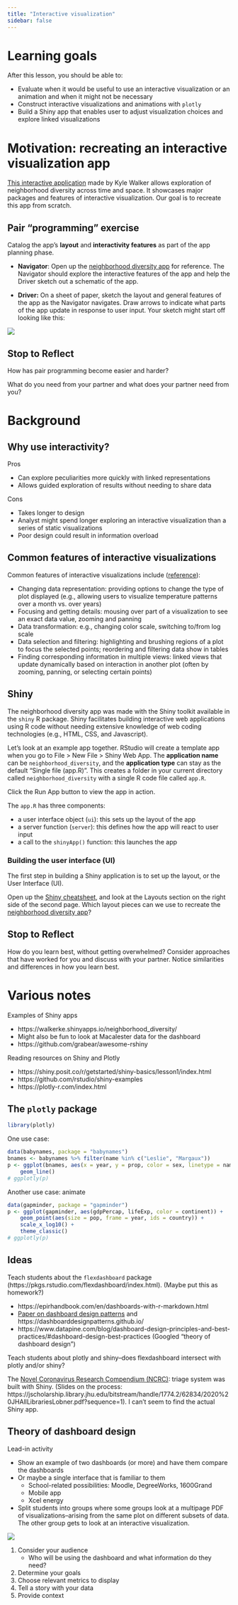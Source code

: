 ```yaml
---
title: "Interactive visualization"
sidebar: false
---
```


# Learning goals

After this lesson, you should be able to:

- Evaluate when it would be useful to use an interactive visualization or an animation and when it might not be necessary
- Construct interactive visualizations and animations with `plotly`
- Build a Shiny app that enables user to adjust visualization choices and explore linked visualizations



# Motivation: recreating an interactive visualization app

[This interactive application](https://walkerke.shinyapps.io/neighborhood_diversity/) made by Kyle Walker allows exploration of neighborhood diversity across time and space. It showcases major packages and features of interactive visualization. Our goal is to recreate this app from scratch.

## Pair "programming" exercise

Catalog the app's **layout** and **interactivity features** as part of the app planning phase.

- **Navigator**: Open up the [neighborhood diversity app](https://walkerke.shinyapps.io/neighborhood_diversity/) for reference. The Navigator should explore the interactive features of the app and help the Driver sketch out a schematic of the app.

- **Driver:** On a sheet of paper, sketch the layout and general features of the app as the Navigator navigates. Draw arrows to indicate what parts of the app update in response to user input. Your sketch might start off looking like this:

![](images/04_example_schematic.png)

::: {.callout-tip collapse="false"}
## Stop to Reflect

How has pair programming become easier and harder? 

What do you need from your partner and what does your partner need from you?

:::

# Background

## Why use interactivity?

Pros

- Can explore peculiarities more quickly with linked representations
- Allows guided exploration of results without needing to share data

Cons

- Takes longer to design
- Analyst might spend longer exploring an interactive visualization than a series of static visualizations
- Poor design could result in information overload

## Common features of interactive visualizations

Common features of interactive visualizations include ([reference](https://link.springer.com/chapter/10.1007/978-3-030-56146-8_3)):

- Changing data representation: providing options to change the type of plot displayed (e.g., allowing users to visualize temperature patterns over a month vs. over years)
- Focusing and getting details: mousing over part of a visualization to see an exact data value, zooming and panning
- Data transformation: e.g., changing color scale, switching to/from log scale
- Data selection and filtering: highlighting and brushing regions of a plot to focus the selected points; reordering and filtering data show in tables
- Finding corresponding information in multiple views: linked views that update dynamically based on interaction in another plot (often by zooming, panning, or selecting certain points)

## Shiny

The neighborhood diversity app was made with the Shiny toolkit available in the `shiny` R package. Shiny facilitates building interactive web applications using R code without needing extensive knowledge of web coding technologies (e.g., HTML, CSS, and Javascript).

Let's look at an example app together. RStudio will create a template app when you go to File \> New File \> Shiny Web App. The **application name** can be `neighborhood_diversity`, and the **application type** can stay as the default "Single file (app.R)". This creates a folder in your current directory called `neighborhood_diversity` with a single R code file called `app.R`.

Click the Run App button to view the app in action.

The `app.R` has three components:

- a user interface object (`ui`): this sets up the layout of the app
- a server function (`server`): this defines how the app will react to user input
- a call to the `shinyApp()` function: this launches the app

### Building the user interface (UI)

The first step in building a Shiny application is to set up the layout, or the User Interface (UI).

Open up the [Shiny cheatsheet](https://rstudio.github.io/cheatsheets/shiny.pdf), and look at the Layouts section on the right side of the second page. Which layout pieces can we use to recreate the [neighborhood diversity app](https://walkerke.shinyapps.io/neighborhood_diversity/)?







::: {.callout-tip collapse="false"}
## Stop to Reflect

How do you learn best, without getting overwhelmed? Consider approaches that have worked for you and discuss with your partner. Notice similarities and differences in how you learn best.  

:::



# Various notes

Examples of Shiny apps

- https://walkerke.shinyapps.io/neighborhood_diversity/
- Might also be fun to look at Macalester data for the dashboard
- https://github.com/grabear/awesome-rshiny

Reading resources on Shiny and Plotly

- https://shiny.posit.co/r/getstarted/shiny-basics/lesson1/index.html
- https://github.com/rstudio/shiny-examples
- https://plotly-r.com/index.html

## The `plotly` package

```r
library(plotly)
```

One use case:

```r
data(babynames, package = "babynames")
bnames <- babynames %>% filter(name %in% c("Leslie", "Margaux"))
p <- ggplot(bnames, aes(x = year, y = prop, color = sex, linetype = name)) +
    geom_line()
# ggplotly(p)
```

Another use case: animate

```r
data(gapminder, package = "gapminder")
p <- ggplot(gapminder, aes(gdpPercap, lifeExp, color = continent)) +
    geom_point(aes(size = pop, frame = year, ids = country)) +
    scale_x_log10() +
    theme_classic()
# ggplotly(p)
```

## Ideas

Teach students about the `flexdashboard` package (https://pkgs.rstudio.com/flexdashboard/index.html). (Maybe put this as homework?)

-   https://epirhandbook.com/en/dashboards-with-r-markdown.html
-   [Paper on dashboard design patterns](https://arxiv.org/pdf/2205.00757.pdf) and https://dashboarddesignpatterns.github.io/
-   https://www.datapine.com/blog/dashboard-design-principles-and-best-practices/#dashboard-design-best-practices (Googled "theory of dashboard design")

Teach students about plotly and shiny--does flexdashboard intersect with plotly and/or shiny?

The [Novel Coronavirus Research Compendium (NCRC)](https://ncrc.jhsph.edu/): triage system was built with Shiny. (Slides on the process: https://jscholarship.library.jhu.edu/bitstream/handle/1774.2/62834/2020%20JHAllLibrariesLobner.pdf?sequence=1). I can't seem to find the actual Shiny app.



## Theory of dashboard design

Lead-in activity

-   Show an example of two dashboards (or more) and have them compare the dashboards
-   Or maybe a single interface that is familiar to them
    -   School-related possibilities: Moodle, DegreeWorks, 1600Grand
    -   Mobile app
    -   Xcel energy
-   Split students into groups where some groups look at a multipage PDF of visualizations--arising from the same plot on different subsets of data. The other group gets to look at an interactive visualization.

![](https://www.datapine.com/blog/wp-content/uploads/2023/04/25-dashboard-design-tips.png)

1.  Consider your audience
    -   Who will be using the dashboard and what information do they need?
2.  Determine your goals
3.  Choose relevant metrics to display
4.  Tell a story with your data
5.  Provide context
